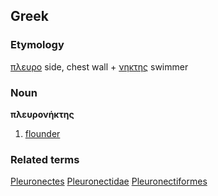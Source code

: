 {{rfc}}
==Greek==
===Etymology===
[[πλευρο]] side, chest wall + [[νηκτης]] swimmer

===Noun===
'''πλευρονήκτης'''

#[[flounder]]

===Related terms===
[[Pleuronectes]]
[[Pleuronectidae]]
[[Pleuronectiformes]]